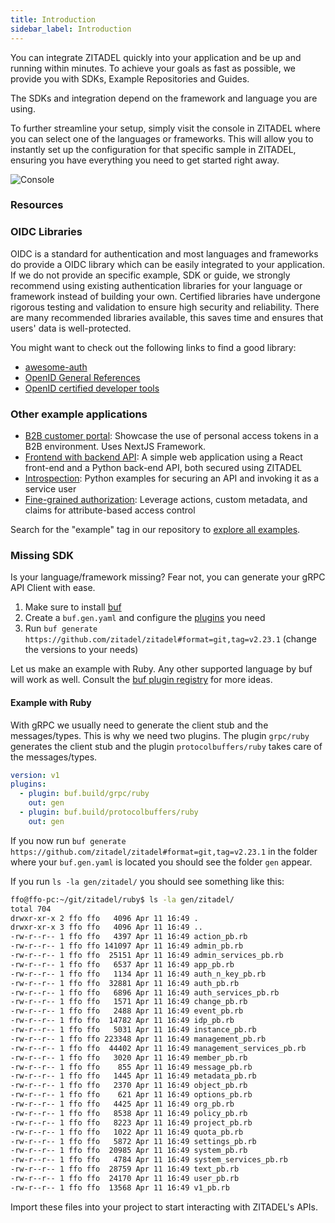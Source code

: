 ```yaml
---
title: Introduction
sidebar_label: Introduction
---
```


You can integrate ZITADEL quickly into your application and be up and running within minutes.
To achieve your goals as fast as possible, we provide you with SDKs, Example Repositories and Guides.

The SDKs and integration depend on the framework and language you are using.

To further streamline your setup, simply visit the console in ZITADEL where you can select one of the languages or frameworks. This will allow you to instantly set up the configuration for that specific sample in ZITADEL, ensuring you have everything you need to get started right away.

![Console](/img/sdk-examples/console.png)


### Resources

<Frameworks />

### OIDC Libraries

OIDC is a standard for authentication and most languages and frameworks do provide a OIDC library which can be easily integrated to your application.
If we do not provide an specific example, SDK or guide, we strongly recommend using existing authentication libraries for your
language or framework instead of building your own.
Certified libraries have undergone rigorous testing and validation to ensure high security and reliability.
There are many recommended libraries available, this saves time and ensures that users' data is well-protected.

You might want to check out the following links to find a good library:

- [awesome-auth](https://github.com/casbin/awesome-auth)
- [OpenID General References](https://openid.net/developers/libraries/)
- [OpenID certified developer tools](https://openid.net/certified-open-id-developer-tools/)

### Other example applications

- [B2B customer portal](https://github.com/zitadel/zitadel-nextjs-b2b): Showcase the use of personal access tokens in a B2B environment. Uses NextJS Framework.
- [Frontend with backend API](https://github.com/zitadel/example-quote-generator-app): A simple web application using a React front-end and a Python back-end API, both secured using ZITADEL
- [Introspection](https://github.com/zitadel/examples-api-access-and-token-introspection): Python examples for securing an API and invoking it as a service user
- [Fine-grained authorization](https://github.com/zitadel/example-fine-grained-authorization): Leverage actions, custom metadata, and claims for attribute-based access control

Search for the "example" tag in our repository to [explore all examples](https://github.com/search?q=topic%3Aexamples+org%3Azitadel&type=repositories).

### Missing SDK

Is your language/framework missing? Fear not, you can generate your gRPC API Client with ease.

1. Make sure to install [buf](https://buf.build/docs/installation/)
2. Create a `buf.gen.yaml` and configure the [plugins](https://buf.build/plugins) you need
3. Run `buf generate https://github.com/zitadel/zitadel#format=git,tag=v2.23.1` (change the versions to your needs)

Let us make an example with Ruby. Any other supported language by buf will work as well. Consult
the [buf plugin registry](https://buf.build/plugins) for more ideas.

#### Example with Ruby

With gRPC we usually need to generate the client stub and the messages/types. This is why we need two plugins.
The plugin `grpc/ruby` generates the client stub and the plugin `protocolbuffers/ruby` takes care of the messages/types.

```yaml
version: v1
plugins:
  - plugin: buf.build/grpc/ruby
    out: gen
  - plugin: buf.build/protocolbuffers/ruby
    out: gen
```

If you now run `buf generate https://github.com/zitadel/zitadel#format=git,tag=v2.23.1` in the folder where
your `buf.gen.yaml` is located you should see the folder `gen` appear.

If you run `ls -la gen/zitadel/` you should see something like this:

```bash
ffo@ffo-pc:~/git/zitadel/ruby$ ls -la gen/zitadel/
total 704
drwxr-xr-x 2 ffo ffo   4096 Apr 11 16:49 .
drwxr-xr-x 3 ffo ffo   4096 Apr 11 16:49 ..
-rw-r--r-- 1 ffo ffo   4397 Apr 11 16:49 action_pb.rb
-rw-r--r-- 1 ffo ffo 141097 Apr 11 16:49 admin_pb.rb
-rw-r--r-- 1 ffo ffo  25151 Apr 11 16:49 admin_services_pb.rb
-rw-r--r-- 1 ffo ffo   6537 Apr 11 16:49 app_pb.rb
-rw-r--r-- 1 ffo ffo   1134 Apr 11 16:49 auth_n_key_pb.rb
-rw-r--r-- 1 ffo ffo  32881 Apr 11 16:49 auth_pb.rb
-rw-r--r-- 1 ffo ffo   6896 Apr 11 16:49 auth_services_pb.rb
-rw-r--r-- 1 ffo ffo   1571 Apr 11 16:49 change_pb.rb
-rw-r--r-- 1 ffo ffo   2488 Apr 11 16:49 event_pb.rb
-rw-r--r-- 1 ffo ffo  14782 Apr 11 16:49 idp_pb.rb
-rw-r--r-- 1 ffo ffo   5031 Apr 11 16:49 instance_pb.rb
-rw-r--r-- 1 ffo ffo 223348 Apr 11 16:49 management_pb.rb
-rw-r--r-- 1 ffo ffo  44402 Apr 11 16:49 management_services_pb.rb
-rw-r--r-- 1 ffo ffo   3020 Apr 11 16:49 member_pb.rb
-rw-r--r-- 1 ffo ffo    855 Apr 11 16:49 message_pb.rb
-rw-r--r-- 1 ffo ffo   1445 Apr 11 16:49 metadata_pb.rb
-rw-r--r-- 1 ffo ffo   2370 Apr 11 16:49 object_pb.rb
-rw-r--r-- 1 ffo ffo    621 Apr 11 16:49 options_pb.rb
-rw-r--r-- 1 ffo ffo   4425 Apr 11 16:49 org_pb.rb
-rw-r--r-- 1 ffo ffo   8538 Apr 11 16:49 policy_pb.rb
-rw-r--r-- 1 ffo ffo   8223 Apr 11 16:49 project_pb.rb
-rw-r--r-- 1 ffo ffo   1022 Apr 11 16:49 quota_pb.rb
-rw-r--r-- 1 ffo ffo   5872 Apr 11 16:49 settings_pb.rb
-rw-r--r-- 1 ffo ffo  20985 Apr 11 16:49 system_pb.rb
-rw-r--r-- 1 ffo ffo   4784 Apr 11 16:49 system_services_pb.rb
-rw-r--r-- 1 ffo ffo  28759 Apr 11 16:49 text_pb.rb
-rw-r--r-- 1 ffo ffo  24170 Apr 11 16:49 user_pb.rb
-rw-r--r-- 1 ffo ffo  13568 Apr 11 16:49 v1_pb.rb
```

Import these files into your project to start interacting with ZITADEL's APIs.
